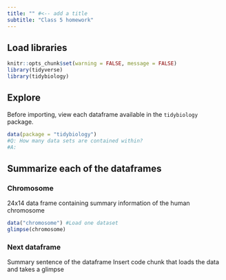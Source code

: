 ```yaml
---
title: "" #<-- add a title
subtitle: "Class 5 homework"
---
```

## Load libraries
```r
knitr::opts_chunk$set(warning = FALSE, message = FALSE)
library(tidyverse)
library(tidybiology)
```

## Explore
Before importing, view each dataframe available in the `tidybiology` package. 
```r
data(package = "tidybiology")
#Q: How many data sets are contained within?
#A: 
```

## Summarize each of the dataframes

### Chromosome  
24x14 data frame containing summary information of the human chromosome  
```r
data("chromosome") #Load one dataset
glimpse(chromosome)
```


### Next dataframe
Summary sentence of the dataframe
Insert code chunk that loads the data and takes a glimpse